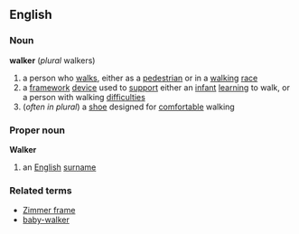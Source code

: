 ==English==
===Noun===
'''walker'''  (''plural'' walkers)
#a person who [[walk]]s, either as a [[pedestrian]] or in a [[walking]] [[race]]
#a [[framework]] [[device]] used to [[support]] either an [[infant]] [[learning]] to walk, or a person with walking [[difficulties]]
#(''often in plural'') a [[shoe]] designed for [[comfortable]] walking
===Proper noun===
'''Walker'''
#an [[English]] [[surname]]
===Related terms===
*[[Zimmer frame]]
*[[baby-walker]]